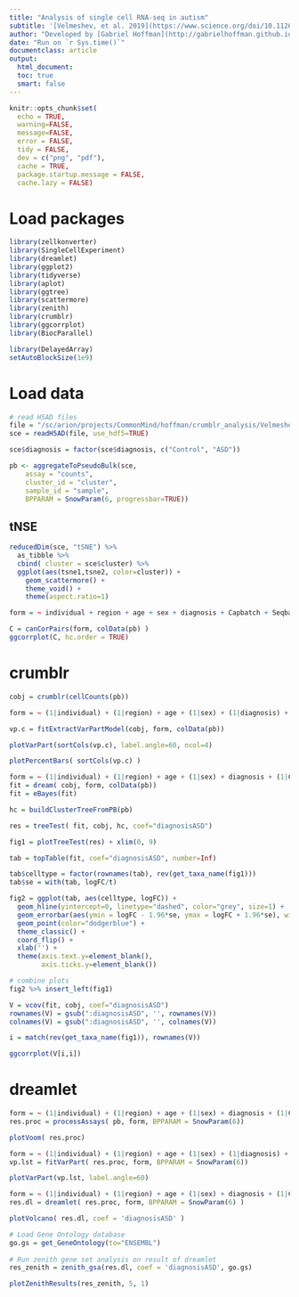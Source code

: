 ```yaml
---
title: "Analysis of single cell RNA-seq in autism"
subtitle: '[Velmeshev, et al. 2019](https://www.science.org/doi/10.1126/science.aav8130)'
author: "Developed by [Gabriel Hoffman](http://gabrielhoffman.github.io/)"
date: "Run on `r Sys.time()`"
documentclass: article
output: 
  html_document:
  toc: true
  smart: false
---
```




<!---

cd /sc/arion/projects/CommonMind/hoffman/crumblr_analysis/Velmeshev_2019
ml git
R

system("git pull"); rmarkdown::render("Velmeshev_2019.Rmd")



https://hoffmg01.hpc.mssm.edu/crumblr_analysis/Velmeshev_2019/Velmeshev_2019.html

--->


```r
knitr::opts_chunk$set(
  echo = TRUE,
  warning=FALSE,
  message=FALSE,
  error = FALSE,
  tidy = FALSE,
  dev = c("png", "pdf"),
  cache = TRUE,
  package.startup.message = FALSE,
  cache.lazy = FALSE)
```

# Load packages
```r
library(zellkonverter)
library(SingleCellExperiment)
library(dreamlet)
library(ggplot2)
library(tidyverse)
library(aplot)
library(ggtree)
library(scattermore)
library(zenith)
library(crumblr)
library(ggcorrplot)
library(BiocParallel)

library(DelayedArray)
setAutoBlockSize(1e9)
```

# Load data
```r
# read H5AD files
file = "/sc/arion/projects/CommonMind/hoffman/crumblr_analysis/Velmeshev_2019/data/Velmeshev_2019.h5ad"
sce = readH5AD(file, use_hdf5=TRUE)

sce$diagnosis = factor(sce$diagnosis, c("Control", "ASD"))

pb <- aggregateToPseudoBulk(sce,
    assay = "counts",     
    cluster_id = "cluster",  
    sample_id = "sample", 
    BPPARAM = SnowParam(6, progressbar=TRUE))
```

## tNSE
```r
reducedDim(sce, "tSNE") %>%
  as_tibble %>%
  cbind( cluster = sce$cluster) %>% 
  ggplot(aes(tsne1,tsne2, color=cluster)) +
    geom_scattermore() +
    theme_void() +
    theme(aspect.ratio=1)
```
    

```r
form = ~ individual + region + age + sex + diagnosis + Capbatch + Seqbatch + post.mortem.interval..hours. + RNA.Integrity.Number

C = canCorPairs(form, colData(pb) )
ggcorrplot(C, hc.order = TRUE)
```

# crumblr
```r
cobj = crumblr(cellCounts(pb))

form = ~ (1|individual) + (1|region) + age + (1|sex) + (1|diagnosis) + (1|Capbatch) + (1|Seqbatch) + post.mortem.interval..hours. + RNA.Integrity.Number

vp.c = fitExtractVarPartModel(cobj, form, colData(pb))

plotVarPart(sortCols(vp.c), label.angle=60, ncol=4) 

plotPercentBars( sortCols(vp.c) )

form = ~ (1|individual) + (1|region) + age + (1|sex) + diagnosis + (1|Capbatch) + (1|Seqbatch) + post.mortem.interval..hours. + RNA.Integrity.Number
fit = dream( cobj, form, colData(pb))
fit = eBayes(fit)
```



```r
hc = buildClusterTreeFromPB(pb)

res = treeTest( fit, cobj, hc, coef="diagnosisASD")

fig1 = plotTreeTest(res) + xlim(0, 9)

tab = topTable(fit, coef="diagnosisASD", number=Inf)

tab$celltype = factor(rownames(tab), rev(get_taxa_name(fig1)))
tab$se = with(tab, logFC/t)

fig2 = ggplot(tab, aes(celltype, logFC)) + 
  geom_hline(yintercept=0, linetype="dashed", color="grey", size=1) +
  geom_errorbar(aes(ymin = logFC - 1.96*se, ymax = logFC + 1.96*se), width=0) +
  geom_point(color="dodgerblue") +
  theme_classic() +
  coord_flip() +
  xlab('') + 
  theme(axis.text.y=element_blank(),
        axis.ticks.y=element_blank())

# combine plots
fig2 %>% insert_left(fig1)
```


```r
V = vcov(fit, cobj, coef="diagnosisASD")
rownames(V) = gsub(":diagnosisASD", '', rownames(V))
colnames(V) = gsub(":diagnosisASD", '', colnames(V))

i = match(rev(get_taxa_name(fig1)), rownames(V))

ggcorrplot(V[i,i])
```





# dreamlet
```r
form = ~ (1|individual) + (1|region) + age + (1|sex) + diagnosis + (1|Capbatch) + (1|Seqbatch) + post.mortem.interval..hours. + RNA.Integrity.Number
res.proc = processAssays( pb, form, BPPARAM = SnowParam(6))
```


```r
plotVoom( res.proc)
```

```r
form = ~ (1|individual) + (1|region) + age + (1|sex) + (1|diagnosis) + (1|Capbatch) + (1|Seqbatch) + post.mortem.interval..hours. + RNA.Integrity.Number
vp.lst = fitVarPart( res.proc, form, BPPARAM = SnowParam(6))
```



```r
plotVarPart(vp.lst, label.angle=60) 
```


```r
form = ~ (1|individual) + (1|region) + age + (1|sex) + diagnosis + (1|Capbatch) + (1|Seqbatch) + post.mortem.interval..hours. + RNA.Integrity.Number
res.dl = dreamlet( res.proc, form, BPPARAM = SnowParam(6) )
```


```r
plotVolcano( res.dl, coef = 'diagnosisASD' )
```

```r
# Load Gene Ontology database 
go.gs = get_GeneOntology(to="ENSEMBL")
   
# Run zenith gene set analysis on result of dreamlet
res_zenith = zenith_gsa(res.dl, coef = 'diagnosisASD', go.gs)
```


```r
plotZenithResults(res_zenith, 5, 1)
```



